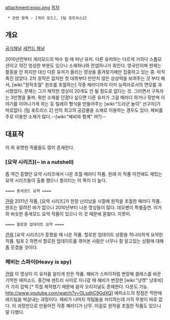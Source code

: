 attachment:expo.png
[[목차]]
  * 관련 항목 - [게리 모드], [팀 포트리스2]
== 개요 ==

[http://www.youtube.com/user/Gmodexpo/featured 공식채널]
[http://www.youtube.com/user/ExpoAlt 세컨드 채널]

2010년전부터 게리모드의 박수 칠 때 떠난 유저. 다른 유저와는 다르게 거의다 스톱모션이고 약간 엉성한 부분도 있으나 소재하나와 컨샙하나가 쥑인다. 영국인이며 현재는 활동을 안 하지만 대신 다른 유저가 올리는 영상을 즐겨찾기에만 집중하고 있는 중. 아직 죽진 않았다. 2차 창작은 없지만 첫 대뷔부터 만만치 않은 상상력을 보여주는 것 부터 해서, [wiki:"원작초월" 원조를 초월하는] 각종 패러디까지 이미 능력자로서의 면모를 과시했었다. 문제는 그가 제작한 영상이 20개도 안 될 정도로 없다는 것. 그러면서 구독자는 3만명을 돌파. 뭐만 소재를 던졌다 싶으면 다른 유저가 그걸 패러디 하거나 뒷받쳐 이야기를 이어나가게 하는 등 릴레이 형식을 만들어주는 [wiki:"드라군 놀이" 선구자]가 따로없다. [팀 포트리스 2] 만의 최고의 공감물을 소재로 이용하는 경우도 있다. 헤비를 주로 이용한 소재가 많다.--[wiki:"헤비와 함께" 어?]--

== 대표작 ==

이 외 유명한 작품들도 많이 존재한다.

=== [요약 시리즈](~ in a nutshell) ===

좀 약간 흥했던 요약 시리즈에서 나온 초월 패러디 작품. 원래 이 작품 이전에도 재밌는 요약 시리즈들이 출몰 했으나 퀼리티는 이 쪽이 더 높다.

 ==== 중세모드 요약 ====
[http://youtu.be/_lcUofA6kyY 관람]
2011년 작품, [요약 시리즈]가 한창 난리났을 시절에 원작을 초월한 패러디 작품. 원조는 알려진 바가 없으나 2010년부터 나온 영상들이 많다. 데모팬이 특별출연. 이거와 비슷한 중세모드 요약 작품이 있으나 이 것 때문에 묻혔다. 지못미.

 ==== 할로윈 업데이트 요약 ====
[http://www.youtube.com/watch?v=drrp-rp7-T8&feature=share&list=UUn4VKlcK2MvtJgNTURP84gA 관람]
[요약 시리즈]가 흥했을 때 나온 작품. 할로윈 업데이트 상황을 적나라하게 요약한 작품. 팀포 2 하면서 할로윈 업데이트를 겪어본 사람은 너무나 잘 알고있는 상황에 대해 좀 웃겼을 것이다.

=== 헤비는 스파이(Heavy is spy) ===
[http://youtu.be/-OsF0O5vd1s 관람]
이 영상이 이 유저를 알리게 만든 작품. 헤비가 스파이처럼 변장해 클래스를 바꾼 기막힌 에피소드. 중간에 센트리 사이로 지나갈 때 헤비가 변장한 [wiki:"냥캣" 냥후비]가 가히 압박.[* 직접 제작했기 때문에 음악 오리지널도 존재한다. 다운도 가능. http://www.youtube.com/watch?v=OLsdhC9GdXQ] 에피소드의 정점은 막판에 레드팀을 박살내는 과정이다. 헤비가 나머지 적팀들을 처리하는데 가히 무쌍이 따로 없다. 이 과정만으로 만들어진 각종 패러디가 난무. 이걸로 원작을 초월한 작품도 있으니 말 다했다.
